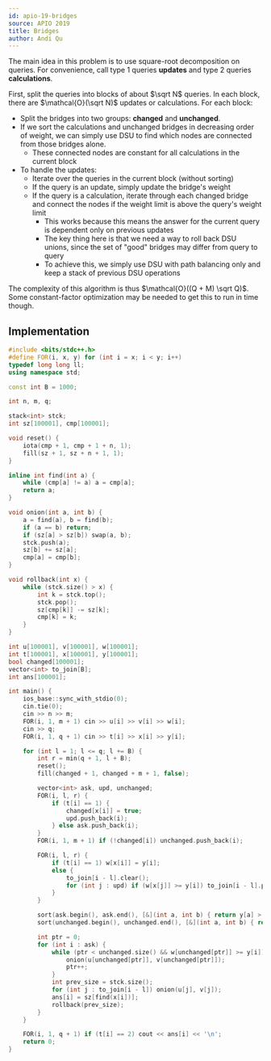 ```yaml
---
id: apio-19-bridges
source: APIO 2019
title: Bridges
author: Andi Qu
---
```


The main idea in this problem is to use square-root decomposition on queries. For convenience, call type 1 queries **updates** and type 2 queries **calculations**.

First, split the queries into blocks of about $\sqrt N$ queries. In each block, there are $\mathcal{O}(\sqrt N)$ updates or calculations. For each block:

- Split the bridges into two groups: **changed** and **unchanged**.
- If we sort the calculations and unchanged bridges in decreasing order of weight, we can simply use DSU to find which nodes are connected from those bridges alone.
    - These connected nodes are constant for all calculations in the current block
- To handle the updates:
    - Iterate over the queries in the current block (without sorting)
    - If the query is an update, simply update the bridge's weight
    - If the query is a calculation, iterate through each changed bridge and connect
        the nodes if the weight limit is above the query's weight limit
        - This works because this means the answer for the current query is dependent only on previous updates
        - The key thing here is that we need a way to roll back DSU unions, since the set of "good" bridges may differ from query to query
        - To achieve this, we simply use DSU with path balancing only and keep a stack of previous DSU operations

The complexity of this algorithm is thus $\mathcal{O}((Q + M) \sqrt Q)$. Some constant-factor optimization may be needed to get this to run in time though.

## Implementation
```cpp
#include <bits/stdc++.h>
#define FOR(i, x, y) for (int i = x; i < y; i++)
typedef long long ll;
using namespace std;

const int B = 1000;

int n, m, q;

stack<int> stck;
int sz[100001], cmp[100001];

void reset() {
	iota(cmp + 1, cmp + 1 + n, 1);
	fill(sz + 1, sz + n + 1, 1);
}

inline int find(int a) {
	while (cmp[a] != a) a = cmp[a];
	return a;
}

void onion(int a, int b) {
	a = find(a), b = find(b);
	if (a == b) return;
	if (sz[a] > sz[b]) swap(a, b);
	stck.push(a);
	sz[b] += sz[a];
	cmp[a] = cmp[b];
}

void rollback(int x) {
	while (stck.size() > x) {
		int k = stck.top();
		stck.pop();
		sz[cmp[k]] -= sz[k];
		cmp[k] = k;
	}
}

int u[100001], v[100001], w[100001];
int t[100001], x[100001], y[100001];
bool changed[100001];
vector<int> to_join[B];
int ans[100001];

int main() {
	ios_base::sync_with_stdio(0);
	cin.tie(0);
	cin >> n >> m;
	FOR(i, 1, m + 1) cin >> u[i] >> v[i] >> w[i];
	cin >> q;
	FOR(i, 1, q + 1) cin >> t[i] >> x[i] >> y[i];

	for (int l = 1; l <= q; l += B) {
		int r = min(q + 1, l + B);
		reset();
		fill(changed + 1, changed + m + 1, false);

		vector<int> ask, upd, unchanged;
		FOR(i, l, r) {
			if (t[i] == 1) {
				changed[x[i]] = true;
				upd.push_back(i);
			} else ask.push_back(i);
		}
		FOR(i, 1, m + 1) if (!changed[i]) unchanged.push_back(i);

		FOR(i, l, r) {
			if (t[i] == 1) w[x[i]] = y[i];
			else {
				to_join[i - l].clear();
				for (int j : upd) if (w[x[j]] >= y[i]) to_join[i - l].push_back(x[j]);
			}
		}

		sort(ask.begin(), ask.end(), [&](int a, int b) { return y[a] > y[b]; });
		sort(unchanged.begin(), unchanged.end(), [&](int a, int b) { return w[a] > w[b]; });

		int ptr = 0;
		for (int i : ask) {
			while (ptr < unchanged.size() && w[unchanged[ptr]] >= y[i]) {
				onion(u[unchanged[ptr]], v[unchanged[ptr]]);
				ptr++;
			}
			int prev_size = stck.size();
			for (int j : to_join[i - l]) onion(u[j], v[j]);
			ans[i] = sz[find(x[i])];
			rollback(prev_size);
		}
	}

	FOR(i, 1, q + 1) if (t[i] == 2) cout << ans[i] << '\n';
	return 0;
}
```